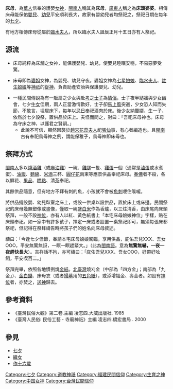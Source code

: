 {{redirect2|牀母|中古三十六字母|牀母 (三十六字母)}}
{{Infobox Hokkien name
| title      = 床母
| hanji      = 床母
| poj        = chhn̂g-bó
| sinbhundzi = 
| hanlo      = 
| tl         = tshn̂g-bó
| bp         = 
| hongim     = 
| hokkienipa = 
| lm         = 
| image      = 
| image_size = 
| caption    = 
}}
'''床母'''，為[[華人|華人]]信奉的護嬰[[女神|女神]]，[[閩南人|閩南人]]稱其為'''床母'''，[[廣東人|廣東人]]稱之為'''床頭婆婆'''。相傳床母能保佑[[嬰兒|嬰兒]]、[[幼兒|幼兒]]平安順利長大，故家有嬰幼兒者均祭祀之，祭祀日期在每年的[[七夕|七夕]]。

有地方相傳床母從屬於[[臨水夫人|臨水夫人]]，所以臨水夫人誕辰正月十五日亦有人祭祀。

==源流==
*床母純粹為床舖之女神，能保護嬰兒、幼兒，使嬰兒睡眠安穩，不易惡夢受驚。

*床母即為[[婆姐|婆姐]]女神，為嬰兒、幼兒守夜。婆姐女神為[[七星娘娘|七星娘娘]]、[[臨水夫人|臨水夫人]]、[[註生娘娘|註生娘娘]]等[[神祇|神祇]]的[[從神|從神]]，負責助產安胎與保護嬰兒、幼兒。

*一種民間傳說為有一販扇之少女與赴[[科舉|考]]之[[士人|士子]]為[[情侶|情侶]]，士子夜半縋牆與少女幽會，七夕[[牛郎織女|牛女]]佳期，兩人正當激情歡好，士子卻[[馬上風|馬上風]]突逝，少女恐人知而失節，不敢言，埋屍床下，每年以[[忌日|忌日]]奉祀酒肉於床。後少女納[[入贅|贅]]婿，生一子，依然於七夕設祭，置供品於床上。夫怪而問之，對曰：「吾祀床母神也。床母為守床之神，以護君之賢嗣。」
**此說不可信，顯然因襲於[[趙宋|趙宋]][[花蕊夫人_(後蜀)|花蕊夫人]]祀[[張仙|張仙]]事，有心者編造也。且[[閩南|閩南]]古有奉祀鳥母神之例，謂能保稚子，鳥母神即床母也。

==祭拜方式==
[[閩南人|閩南人]]多以[[燒酒雞|燒酒雞]]（或[[麻油雞|麻油雞]]）一碗、[[雞腿|雞腿]]一隻、[[雞蛋|雞蛋]]一個（通常是[[滷蛋|滷蛋]]或水煮蛋）、[[油飯|油飯]]、[[麵線|麵線]]、[[米酒|米酒]]三杯、[[圓仔花|圓仔花]]兩束等應景供品奉祀床母。[[佛教|奉佛]]者不殺，各以鮮花、[[水果|果品]]、[[糕點|糕點]]、清[[茶|茶]]奉祀。

其餘供品隨意，但有地方不拜有刺的魚，小孩就不會被[[魚刺|魚刺]]哽住喉嚨。

將供品擺設嬰、幼兒臥室之床上，或設一供桌以設供品，置於床上或床邊。民間祭祀的床母幾無塑像或畫像，僅取一碗盛[[白米|白米]]作為香爐，以三炷清香，由床尾向床頭祭拜，一般不設[[神位|神位]]，亦有人以紅、黃色紙書上「本宅床母娘娘神位」字樣，貼在床頭奉祀。如一家中有許多孩子，擇定一床或者設置一桌祭祀即可，無須每張床都祭祀，但記得在祭拜禱告時將孩子們的姓名向床母敘述。

禱曰：「今逢七夕佳節，奉請本宅床母娘娘駕臨，享用供品，庇佑吾兒XXX、吾女OOO，平安無驚無訝，一瞑一瞑趕緊大。」（此為[[閩南語|閩南語]]。意為'''無驚無嚇，一夜一夜趕快長大'''）。吉祥話不拘，亦可禱曰：「庇佑吾兒XXX、吾女OOO，好帶好吆飼，平安喫百二。」

祭拜完畢，依照各地慣例燒[[金紙|金紙]]。[[北臺灣|北臺灣]]燒刈金（中部為「四方金」；南部為「九金」）、[[金白錢|金白錢]]、床母衣（或者[[掃墓|掃墓]]用的[[墓紙|五色紙]]），或添增福金、壽金者。如設有[[神位|神位]]者，亦焚之，[[送神|送神]]歸去。

==參考資料==
*《臺灣民俗大觀》第二卷.主編 凌志四.大威出版社. 1985
*《臺灣人民俗: 民俗工藝・寺廟神祇》主編 凌志四.橋宏書局 . 2000

==參見==
*[[七夕|七夕]]
*[[織女|織女]]
*[[作十六歲|作十六歲]]


[[Category:七夕|Category:七夕]]
[[Category:道教神祇|Category:道教神祇]]
[[Category:福建民間信仰|Category:福建民間信仰]]
[[Category:生育之神|Category:生育之神]]
[[Category:中国女神|Category:中国女神]]
[[Category:台灣民間信仰|Category:台灣民間信仰]]
